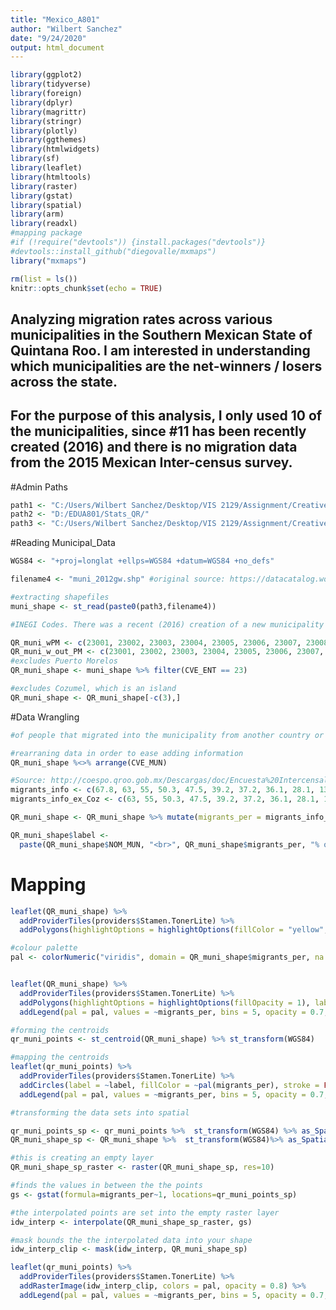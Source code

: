 ```yaml
---
title: "Mexico_A801"
author: "Wilbert Sanchez"
date: "9/24/2020"
output: html_document
---
```


```r
library(ggplot2)
library(tidyverse)
library(foreign)
library(dplyr)
library(magrittr)
library(stringr)
library(plotly)
library(ggthemes)
library(htmlwidgets)
library(sf)
library(leaflet)
library(htmltools)
library(raster)
library(gstat)
library(spatial)
library(arm)
library(readxl)
#mapping package
#if (!require("devtools")) {install.packages("devtools")}
#devtools::install_github("diegovalle/mxmaps")
library("mxmaps")

rm(list = ls())
knitr::opts_chunk$set(echo = TRUE)
```

## Analyzing migration rates across various municipalities in the Southern Mexican State of Quintana Roo. I am interested in understanding which municipalities are the net-winners / losers across the state. 

## For the purpose of this analysis, I only used 10 of the municipalities, since #11 has been recently created (2016) and there is no migration data from the 2015 Mexican Inter-census survey.

#Admin Paths
```r

path1 <- "C:/Users/Wilbert Sanchez/Desktop/VIS 2129/Assignment/Creative Assignment 6/"
path2 <- "D:/EDUA801/Stats_QR/"
path3 <- "C:/Users/Wilbert Sanchez/Desktop/VIS 2129/Assignment/Creative Assignment 6/Muni_2012gw/"

```



#Reading Municipal_Data
```r

WGS84 <- "+proj=longlat +ellps=WGS84 +datum=WGS84 +no_defs"

filename4 <- "muni_2012gw.shp" #original source: https://datacatalog.worldbank.org/dataset/mexico-municipalities-2012. Map Projection -> GCS_WGS_1984

#extracting shapefiles
muni_shape <- st_read(paste0(path3,filename4))

#INEGI Codes. There was a recent (2016) creation of a new municipality - Puerto Morelos (23011). This is excluded from the QR_muni_shape which is a database from 2012. Also the INEGI book  - Principales resultados de la Encuesta Intercensal 2015 does not include it. For the purpose of this analysis, we will exclude it.

QR_muni_wPM <- c(23001, 23002, 23003, 23004, 23005, 23006, 23007, 23008, 23009, 23010, 23011)
QR_muni_w_out_PM <- c(23001, 23002, 23003, 23004, 23005, 23006, 23007, 23008, 23009, 23010, 23011)
#excludes Puerto Morelos
QR_muni_shape <- muni_shape %>% filter(CVE_ENT == 23)

#excludes Cozumel, which is an island
QR_muni_shape <- QR_muni_shape[-c(3),]

```


#Data Wrangling
```r

#of people that migrated into the municipality from another country or municipality

#rearraning data in order to ease adding information
QR_muni_shape %<>% arrange(CVE_MUN) 

#Source: http://coespo.qroo.gob.mx/Descargas/doc/Encuesta%20Intercensal/Principales%20Resultados%20de%20la%20Encuesta%20Intercensal%202015%20Q%20Roo.pdf. Pg 14, # of people in a municipality that are from outside that municipality
migrants_info <- c(67.8, 63, 55, 50.3, 47.5, 39.2, 37.2, 36.1, 28.1, 13.8)
migrants_info_ex_Coz <- c(63, 55, 50.3, 47.5, 39.2, 37.2, 36.1, 28.1, 13.8)

QR_muni_shape <- QR_muni_shape %>% mutate(migrants_per = migrants_info_ex_Coz) 

QR_muni_shape$label <- 
  paste(QR_muni_shape$NOM_MUN, "<br>", QR_muni_shape$migrants_per, "% of migrants in the municipality") %>%  lapply(htmltools::HTML)


```


# Mapping
```r

leaflet(QR_muni_shape) %>%
  addProviderTiles(providers$Stamen.TonerLite) %>%
  addPolygons(highlightOptions = highlightOptions(fillColor = "yellow", fillOpacity = 1), label = ~label, weight = 1)

#colour palette
pal <- colorNumeric("viridis", domain = QR_muni_shape$migrants_per, na.color = "#00000000")


leaflet(QR_muni_shape) %>%
  addProviderTiles(providers$Stamen.TonerLite) %>%
  addPolygons(highlightOptions = highlightOptions(fillOpacity = 1), label = ~label, fillColor = ~pal(migrants_per), weight = 1, color = "black") %>% 
  addLegend(pal = pal, values = ~migrants_per, bins = 5, opacity = 0.7, title = "Percentage Immigrants <br> per Municipality (%)", position = "bottomright")

#forming the centroids
qr_muni_points <- st_centroid(QR_muni_shape) %>% st_transform(WGS84)

#mapping the centroids
leaflet(qr_muni_points) %>%
  addProviderTiles(providers$Stamen.TonerLite) %>%
  addCircles(label = ~label, fillColor = ~pal(migrants_per), stroke = FALSE, radius = 5000, fillOpacity = 1) %>% 
  addLegend(pal = pal, values = ~migrants_per, bins = 5, opacity = 0.7, title = "Percentage Immigrants <br> per Municipality (%)", position = "bottomright")

#transforming the data sets into spatial

qr_muni_points_sp <- qr_muni_points %>%  st_transform(WGS84) %>% as_Spatial()
QR_muni_shape_sp <- QR_muni_shape %>%  st_transform(WGS84)%>% as_Spatial()

#this is creating an empty layer
QR_muni_shape_sp_raster <- raster(QR_muni_shape_sp, res=10)

#finds the values in between the the points
gs <- gstat(formula=migrants_per~1, locations=qr_muni_points_sp)

#the interpolated points are set into the empty raster layer
idw_interp <- interpolate(QR_muni_shape_sp_raster, gs)

#mask bounds the the interpolated data into your shape 
idw_interp_clip <- mask(idw_interp, QR_muni_shape_sp)

leaflet(qr_muni_points) %>%
  addProviderTiles(providers$Stamen.TonerLite) %>%
  addRasterImage(idw_interp_clip, colors = pal, opacity = 0.8) %>%
  addLegend(pal = pal, values = ~migrants_per, bins = 5, opacity = 0.7, title = "Percentage Immigrants <br> per Municipality (%)", position = "bottomright")


```



